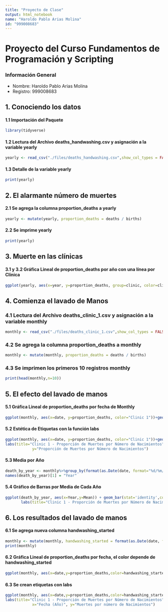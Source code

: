 ```yaml
---
title: "Proyecto de Clase"
output: html_notebook
name: "Haroldo Pablo Arias Molina"
id: "999008683"
---
```


# Proyecto del Curso Fundamentos de Programación y Scripting

### Información General

-   Nombre: Haroldo Pablo Arias Molina
-   Registro: 999008683

## 1. Conociendo los datos

#### 1.1 Importación del Paquete
```r
library(tidyverse)
```

#### 1.2 Lectura del Archivo deaths_handwashing.csv y asignación a la variable yearly
```r
yearly <- read_csv("./files/deaths_handwashing.csv",show_col_types = FALSE)
```

#### 1.3 Detalle de la variable yearly
```r
print(yearly)
```

## 2. El alarmante número de muertes

#### 2.1 Se agrega la columna proportion_deaths a yearly
```r
yearly <- mutate(yearly, proportion_deaths = deaths / births)

```

#### 2.2 Se imprime yearly
```r
print(yearly)
```
## 3. Muerte en las clínicas

#### 3.1 y 3.2 Gráfica Lineal de proportion_deaths por año con una línea por Clínica
```r
ggplot(yearly, aes(x=year, y=proportion_deaths, group=clinic, color=clinic)) + geom_line()
```

## 4. Comienza el lavado de Manos

### 4.1 Lectura del Archivo deaths_clinic_1.csv y asignación a la variable monthly
```r
monthly <- read_csv("./files/deaths_clinic_1.csv",show_col_types = FALSE)
```

### 4.2 Se agrega la columna proportion_deaths a monthly
```r
monthly <- mutate(monthly, proportion_deaths = deaths / births)
```

### 4.3 Se imprimen los primeros 10 registros monthly
```r
print(head(monthly,n=10))
```
## 5. El efecto del lavado de manos

#### 5.1 Gráfica Lineal de proportion_deaths por fecha de Monthly
```r
ggplot(monthly, aes(x=date, y=proportion_deaths, color="Clinic 1"))+geom_line(colour="#2E86C1")
```

#### 5.2 Estética de Etiquetas con la función labs
```r
ggplot(monthly, aes(x=date, y=proportion_deaths, color="Clinic 1"))+geom_line(colour="#2E86C1") +
labs(title="Clinic 1 - Proporción de Muertes por Número de Nacimientos", subtitle = "Desde 1841 Hasta 1849", x="Fecha (Años)",
            y="Proporción de Muertes por Número de Nacimientos")
```

#### 5.3 Media por Año
```r
death_by_year <- monthly%>%group_by(format(as.Date(date, format="%d/%m/%Y"),"%Y"))%>%summarise(Mean = mean(proportion_deaths))
names(death_by_year)[1] = "Year"
```

#### 5.4 Gráfico de Barras por Media de Cada Año
```r
ggplot(death_by_year, aes(x=Year,y=Mean)) + geom_bar(stat='identity',colour="#2E86C1", fill = "#2E86C1") +
       labs(title="Clinic 1 - Proporción de Muertes por Número de Nacimientos", subtitle = "Desde 1841 Hasta 1849", x="Año", y="Mean")
```

## 6. Los resultados del lavado de manos

#### 6.1 Se agrega nueva columna handwashing_started
```r
monthly <- mutate(monthly, handwashing_started = format(as.Date(date, format="%d/%m/%Y"),"%Y")>=1847)
print(monthly)
```

#### 6.2 Gráfica Lineal de proportion_deaths por fecha, el color depende de handwashing_started
```r
ggplot(monthly, aes(x=date,y=proportion_deaths,color=handwashing_started))+geom_line()
```

#### 6.3 Se crean etiquetas con labs
```r
ggplot(monthly, aes(x=date,y=proportion_deaths,color=handwashing_started))+geom_line() +
labs(title="Clinic 1 - Proporción de Muertes por Número de Nacimientos", subtitle = "Desde 1841 Hasta 1849", 
            x="Fecha (Año)", y="Muertes por número de Nacimientos")
```



